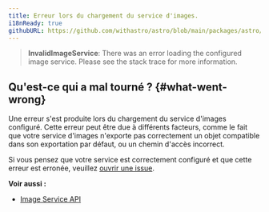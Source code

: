 ```yaml
---
title: Erreur lors du chargement du service d'images.
i18nReady: true
githubURL: https://github.com/withastro/astro/blob/main/packages/astro/src/core/errors/errors-data.ts
---
```


> **InvalidImageService**: There was an error loading the configured image service. Please see the stack trace for more information.

## Qu'est-ce qui a mal tourné ? \{#what-went-wrong\}
Une erreur s'est produite lors du chargement du service d'images configuré. Cette erreur peut être due à différents facteurs, comme le fait que votre service d'images n'exporte pas correctement un objet compatible dans son exportation par défaut, ou un chemin d'accès incorrect.

Si vous pensez que votre service est correctement configuré et que cette erreur est erronée, veuillez [ouvrir une issue](https://astro.build/issues/).

**Voir aussi :**
-  [Image Service API](/fr/reference/image-service-reference/)


